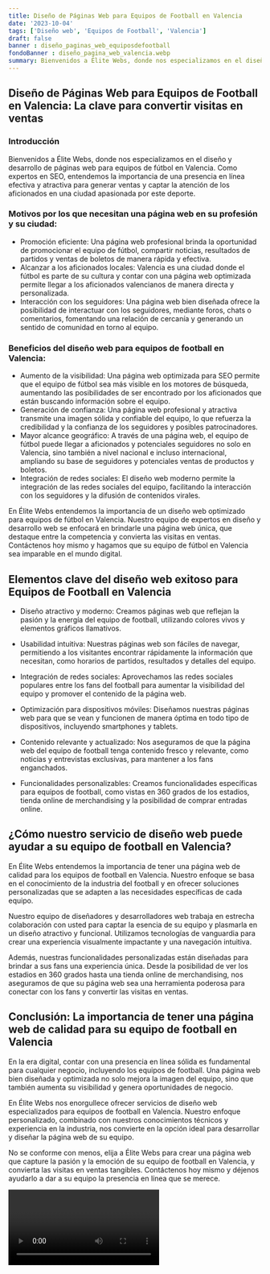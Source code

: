 ```yaml
---
title: Diseño de Páginas Web para Equipos de Football en Valencia
date: '2023-10-04'
tags: ['Diseño web', 'Equipos de Football', 'Valencia']
draft: false
banner : diseño_paginas_web_equiposdefootball
fondoBanner : diseño_pagina_web_valencia.webp
summary: Bienvenidos a Élite Webs, donde nos especializamos en el diseño y desarrollo de páginas web para equipos de fútbol en Valencia. Como expertos en SEO, entendemos la importancia de una presencia en línea efectiva y atractiva para generar ventas y captar la atención de los aficionados en una ciudad apasionada por este deporte.
---
```


## Diseño de Páginas Web para Equipos de Football en Valencia: La clave para convertir visitas en ventas

### Introducción

Bienvenidos a Élite Webs, donde nos especializamos en el diseño y desarrollo de páginas web para equipos de fútbol en Valencia. Como expertos en SEO, entendemos la importancia de una presencia en línea efectiva y atractiva para generar ventas y captar la atención de los aficionados en una ciudad apasionada por este deporte.

### Motivos por los que necesitan una página web en su profesión y su ciudad:
 
- Promoción eficiente: Una página web profesional brinda la oportunidad de promocionar el equipo de fútbol, compartir noticias, resultados de partidos y ventas de boletos de manera rápida y efectiva.
- Alcanzar a los aficionados locales: Valencia es una ciudad donde el fútbol es parte de su cultura y contar con una página web optimizada permite llegar a los aficionados valencianos de manera directa y personalizada.
- Interacción con los seguidores: Una página web bien diseñada ofrece la posibilidad de interactuar con los seguidores, mediante foros, chats o comentarios, fomentando una relación de cercanía y generando un sentido de comunidad en torno al equipo.

### Beneficios del diseño web para equipos de football en Valencia:

- Aumento de la visibilidad: Una página web optimizada para SEO permite que el equipo de fútbol sea más visible en los motores de búsqueda, aumentando las posibilidades de ser encontrado por los aficionados que están buscando información sobre el equipo.
- Generación de confianza: Una página web profesional y atractiva transmite una imagen sólida y confiable del equipo, lo que refuerza la credibilidad y la confianza de los seguidores y posibles patrocinadores.
- Mayor alcance geográfico: A través de una página web, el equipo de fútbol puede llegar a aficionados y potenciales seguidores no solo en Valencia, sino también a nivel nacional e incluso internacional, ampliando su base de seguidores y potenciales ventas de productos y boletos.
- Integración de redes sociales: El diseño web moderno permite la integración de las redes sociales del equipo, facilitando la interacción con los seguidores y la difusión de contenidos virales.


En Élite Webs entendemos la importancia de un diseño web optimizado para equipos de fútbol en Valencia. Nuestro equipo de expertos en diseño y desarrollo web se enfocará en brindarle una página web única, que destaque entre la competencia y convierta las visitas en ventas. Contáctenos hoy mismo y hagamos que su equipo de fútbol en Valencia sea imparable en el mundo digital.

<GifSeo />

<Cta />

## Elementos clave del diseño web exitoso para Equipos de Football en Valencia

- Diseño atractivo y moderno: Creamos páginas web que reflejan la pasión y la energía del equipo de football, utilizando colores vivos y elementos gráficos llamativos.

- Usabilidad intuitiva: Nuestras páginas web son fáciles de navegar, permitiendo a los visitantes encontrar rápidamente la información que necesitan, como horarios de partidos, resultados y detalles del equipo.

- Integración de redes sociales: Aprovechamos las redes sociales populares entre los fans del football para aumentar la visibilidad del equipo y promover el contenido de la página web.

- Optimización para dispositivos móviles: Diseñamos nuestras páginas web para que se vean y funcionen de manera óptima en todo tipo de dispositivos, incluyendo smartphones y tablets.

- Contenido relevante y actualizado: Nos aseguramos de que la página web del equipo de football tenga contenido fresco y relevante, como noticias y entrevistas exclusivas, para mantener a los fans enganchados.

- Funcionalidades personalizables: Creamos funcionalidades específicas para equipos de football, como vistas en 360 grados de los estadios, tienda online de merchandising y la posibilidad de comprar entradas online.

## ¿Cómo nuestro servicio de diseño web puede ayudar a su equipo de football en Valencia?

En Élite Webs entendemos la importancia de tener una página web de calidad para los equipos de football en Valencia. Nuestro enfoque se basa en el conocimiento de la industria del football y en ofrecer soluciones personalizadas que se adapten a las necesidades específicas de cada equipo.

Nuestro equipo de diseñadores y desarrolladores web trabaja en estrecha colaboración con usted para captar la esencia de su equipo y plasmarla en un diseño atractivo y funcional. Utilizamos tecnologías de vanguardia para crear una experiencia visualmente impactante y una navegación intuitiva.

Además, nuestras funcionalidades personalizadas están diseñadas para brindar a sus fans una experiencia única. Desde la posibilidad de ver los estadios en 360 grados hasta una tienda online de merchandising, nos aseguramos de que su página web sea una herramienta poderosa para conectar con los fans y convertir las visitas en ventas.

## Conclusión: La importancia de tener una página web de calidad para su equipo de football en Valencia

En la era digital, contar con una presencia en línea sólida es fundamental para cualquier negocio, incluyendo los equipos de football. Una página web bien diseñada y optimizada no solo mejora la imagen del equipo, sino que también aumenta su visibilidad y genera oportunidades de negocio.

En Élite Webs nos enorgullece ofrecer servicios de diseño web especializados para equipos de football en Valencia. Nuestro enfoque personalizado, combinado con nuestros conocimientos técnicos y experiencia en la industria, nos convierte en la opción ideal para desarrollar y diseñar la página web de su equipo.

No se conforme con menos, elija a Élite Webs para crear una página web que capture la pasión y la emoción de su equipo de football en Valencia, y convierta las visitas en ventas tangibles. Contáctenos hoy mismo y déjenos ayudarlo a dar a su equipo la presencia en línea que se merece.

<Video />

<CtaBot job='Equipos de Football' city='Valencia'/>

<Gmaps query='Valencia+españa+maps' />